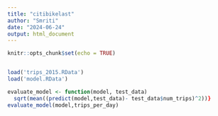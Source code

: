 ---
title: "citibikelast"
author: "Smriti"
date: "2024-06-24"
output: html_document
---

```{r setup, include=FALSE}
knitr::opts_chunk$set(echo = TRUE)


load('trips_2015.RData')
load('model.RData')

evaluate_model <- function(model, test_data)
  sqrt(mean((predict(model,test_data)- test_data$num_trips)^2))}
evaluate_model(model,trips_per_day)
```

